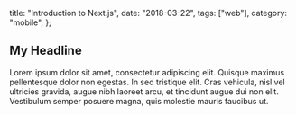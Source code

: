 
  title: "Introduction to Next.js",
  date: "2018-03-22",
  tags: ["web"],
  category: "mobile",
};


## My Headline

<Bar start={6} />

Lorem ipsum dolor sit amet, consectetur adipiscing elit. Quisque maximus pellentesque dolor non egestas. In sed tristique elit. Cras vehicula, nisl vel ultricies gravida, augue nibh laoreet arcu, et tincidunt augue dui non elit. Vestibulum semper posuere magna, quis molestie mauris faucibus ut.
